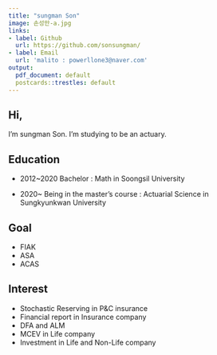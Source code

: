 ```yaml
---
title: "sungman Son"
image: 손성만-a.jpg
links:
- label: Github
  url: https://github.com/sonsungman/
- label: Email
  url: 'malito : powerllone3@naver.com'
output:
  pdf_document: default
  postcards::trestles: default
---
```


## Hi,
 I'm sungman Son. I'm studying to be an actuary.
 
## Education

 - 2012~2020 Bachelor : Math in Soongsil University
 
 - 2020~ Being in the master's course : Actuarial Science in Sungkyunkwan University
 
## Goal

 - FIAK
 - ASA
 - ACAS
 
## Interest

 - Stochastic Reserving in P&C insurance
 - Financial report in Insurance company
 - DFA and ALM
 - MCEV in Life company
 - Investment in Life and Non-Life company